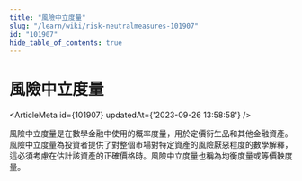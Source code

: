```yaml
---
title: "風險中立度量"
slug: "/learn/wiki/risk-neutralmeasures-101907"
id: "101907"
hide_table_of_contents: true
---
```



# 風險中立度量

<ArticleMeta id={101907} updatedAt={'2023-09-26 13:58:58'} />
<div className='border-solid border-b border-t-0 my-4 border-[var(--ifm-color-gray-300)]' />

風險中立度量是在數學金融中使用的概率度量，用於定價衍生品和其他金融資產。風險中立度量為投資者提供了對整個市場對特定資產的風險厭惡程度的數學解釋，這必須考慮在估計該資產的正確價格時。風險中立度量也稱為均衡度量或等價鞅度量。
